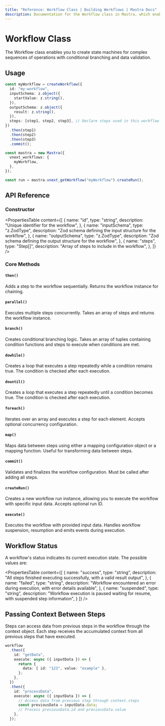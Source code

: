 ```yaml
---
title: "Reference: Workflow Class | Building Workflows | Mastra Docs"
description: Documentation for the Workflow class in Mastra, which enables you to create state machines for complex sequences of operations with conditional branching and data validation.
---
```


# Workflow Class

The Workflow class enables you to create state machines for complex sequences of operations with conditional branching and data validation.

## Usage

```typescript
const myWorkflow = createWorkflow({
  id: "my-workflow",
  inputSchema: z.object({
    startValue: z.string(),
  }),
  outputSchema: z.object({
    result: z.string(),
  }),
  steps: [step1, step2, step3], // Declare steps used in this workflow
})
  .then(step1)
  .then(step2)
  .then(step3)
  .commit();

const mastra = new Mastra({
  vnext_workflows: {
    myWorkflow,
  },
});

const run = mastra.vnext_getWorkflow("myWorkflow").createRun();
```

## API Reference

### Constructor

<PropertiesTable
  content={[
    {
      name: "id",
      type: "string",
      description: "Unique identifier for the workflow",
    },
    {
      name: "inputSchema",
      type: "z.ZodType<any>",
      description: "Zod schema defining the input structure for the workflow",
    },
    {
      name: "outputSchema",
      type: "z.ZodType<any>",
      description: "Zod schema defining the output structure for the workflow",
    },
    {
      name: "steps",
      type: "Step[]",
      description: "Array of steps to include in the workflow",
    },
  ]}
/>

### Core Methods

#### `then()`

Adds a step to the workflow sequentially. Returns the workflow instance for chaining.

#### `parallel()`

Executes multiple steps concurrently. Takes an array of steps and returns the workflow instance.

#### `branch()`

Creates conditional branching logic. Takes an array of tuples containing condition functions and steps to execute when conditions are met.

#### `dowhile()`

Creates a loop that executes a step repeatedly while a condition remains true. The condition is checked after each execution.

#### `dountil()`

Creates a loop that executes a step repeatedly until a condition becomes true. The condition is checked after each execution.

#### `foreach()`

Iterates over an array and executes a step for each element. Accepts optional concurrency configuration.

#### `map()`

Maps data between steps using either a mapping configuration object or a mapping function. Useful for transforming data between steps.

#### `commit()`

Validates and finalizes the workflow configuration. Must be called after adding all steps.

#### `createRun()`

Creates a new workflow run instance, allowing you to execute the workflow with specific input data. Accepts optional run ID.

#### `execute()`

Executes the workflow with provided input data. Handles workflow suspension, resumption and emits events during execution.


## Workflow Status

A workflow's status indicates its current execution state. The possible values are:

<PropertiesTable
  content={[
    {
      name: "success",
      type: "string", 
      description: "All steps finished executing successfully, with a valid result output",
    },
    {
      name: "failed",
      type: "string",
      description: "Workflow encountered an error during execution, with error details available",
    },
    {
      name: "suspended", 
      type: "string",
      description: "Workflow execution is paused waiting for resume, with suspended step information",
    }
  ]}
/>

## Passing Context Between Steps

Steps can access data from previous steps in the workflow through the context object. Each step receives the accumulated context from all previous steps that have executed.

```typescript
workflow
  .then({
    id: "getData",
    execute: async ({ inputData }) => {
      return {
        data: { id: "123", value: "example" },
      };
    },
  })
  .then({
    id: "processData",
    execute: async ({ inputData }) => {
      // Access data from previous step through context.steps
      const previousData = inputData.data;
      // Process previousData.id and previousData.value
    },
  });
```